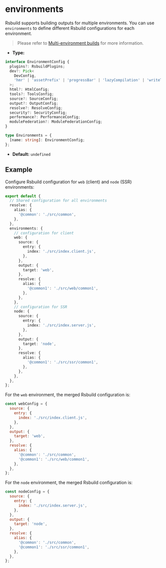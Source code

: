 # environments

Rsbuild supports building outputs for multiple environments. You can use `environments` to define different Rsbuild configurations for each environment.

> Please refer to [Multi-environment builds](/guide/advanced/environments) for more information.

- **Type:**

```ts
interface EnvironmentConfig {
  plugins?: RsbuildPlugins;
  dev?: Pick<
    DevConfig,
    'hmr' | 'assetPrefix' | 'progressBar' | 'lazyCompilation' | 'writeToDisk'
  >;
  html?: HtmlConfig;
  tools?: ToolsConfig;
  source?: SourceConfig;
  output?: OutputConfig;
  resolve?: ResolveConfig;
  security?: SecurityConfig;
  performance?: PerformanceConfig;
  moduleFederation?: ModuleFederationConfig;
}

type Environments = {
  [name: string]: EnvironmentConfig;
};
```

- **Default:** `undefined`

## Example

Configure Rsbuild configuration for `web` (client) and `node` (SSR) environments:

```ts title="rsbuild.config.ts"
export default {
  // Shared configuration for all environments
  resolve: {
    alias: {
      '@common': './src/common',
    },
  },
  environments: {
    // configuration for client
    web: {
      source: {
        entry: {
          index: './src/index.client.js',
        },
      },
      output: {
        target: 'web',
      },
      resolve: {
        alias: {
          '@common1': './src/web/common1',
        },
      },
    },
    // configuration for SSR
    node: {
      source: {
        entry: {
          index: './src/index.server.js',
        },
      },
      output: {
        target: 'node',
      },
      resolve: {
        alias: {
          '@common1': './src/ssr/common1',
        },
      },
    },
  },
};
```

For the `web` environment, the merged Rsbuild configuration is:

```js
const webConfig = {
  source: {
    entry: {
      index: './src/index.client.js',
    },
  },
  output: {
    target: 'web',
  },
  resolve: {
    alias: {
      '@common': './src/common',
      '@common1': './src/web/common1',
    },
  },
};
```

For the `node` environment, the merged Rsbuild configuration is:

```js
const nodeConfig = {
  source: {
    entry: {
      index: './src/index.server.js',
    },
  },
  output: {
    target: 'node',
  },
  resolve: {
    alias: {
      '@common': './src/common',
      '@common1': './src/ssr/common1',
    },
  },
};
```
